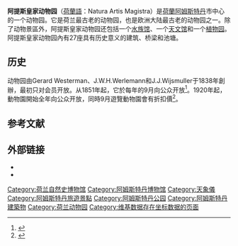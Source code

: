 {{Infobox zoo
|zoo_name         = 阿提斯皇家动物园
|logo             =
|logo_caption     =
|image            = Plantage Kerklaan Artis.jpg
|image_caption    = 阿提斯皇家动物园入口
|date_opened      = 1838<ref name="tips">
{{Cite web
|url=http://www.amsterdamtips.com/tips/artis-zoo-amsterdam.php
|title=Artis Royal Zoo in Amsterdam
|work=amsterdamtips.com
|publisher=Amsterdam Tips
|access-date=13 June 2011
}}</ref>
|date_closed      =
|coordinates      = {{Coord|52|21|58|N|04|55|00|E|type:landmark_region:NL|display=it}}
|area             =
|num_species      = 900<ref name="tips"/>
|num_animals      =
|largest_tank_vol =
|total_tank_vol   =
|annual_visitors  =
|members          = 
|exhibits         =
|website          = {{URL|http://www.artis.nl/en}}
}}'''阿提斯皇家动物园'''（[[荷蘭語|荷蘭語]]：Natura Artis Magistra）是[[荷蘭|荷蘭]][[阿姆斯特丹|阿姆斯特丹]]市中心的一个动物园。它是荷兰最古老的动物园，也是欧洲大陆最古老的动物园之一。除了动物景區外，阿提斯皇家动物园还包括一个[[水族馆|水族馆]]、一个[[天文馆|天文馆]]和一个[[植物园|植物园]]。阿提斯皇家动物园內有27座具有历史意义的建筑、桥梁和池塘。

== 历史 ==
动物园由Gerard Westerman、J.W.H.Werlemann和J.J.Wijsmuller于1838年創辦，最初只对会员开放。从1851年起，它於每年的9月向公众开放<ref name="Mehos_founding">{{Harvnb|Mehos|2006|pp=23–26}}</ref>。1920年起，動物園開始全年向公众开放，同時9月遊覽動物園會有折扣價<ref name="zoo_discover">
{{Cite web
 |url         = http://www.artis.nl/en/discover-artis/artis/
 |title       = In Artis
 |work        = artis.nl
 |publisher   = Artis
 |access-date  = 13 June 2011
 |archive-url  = https://web.archive.org/web/20110721105637/http://www.artis.nl/en/discover-artis/artis/
 |archive-date = 21 July 2011
 |url-status     = dead
}}</ref>。

==参考文献==
{{reflist}}

==外部链接==
*{{Commons category-inline|Artis}}
*{{Official website|http://www.artis.nl/en}}

[[Category:荷兰自然史博物馆|Category:荷兰自然史博物馆]]
[[Category:阿姆斯特丹博物馆|Category:阿姆斯特丹博物馆]]
[[Category:天象儀|Category:天象儀]]
[[Category:阿姆斯特丹旅遊景點|Category:阿姆斯特丹旅遊景點]]
[[Category:阿姆斯特丹公园|Category:阿姆斯特丹公园]]
[[Category:阿姆斯特丹建築物|Category:阿姆斯特丹建築物]]
[[Category:荷兰动物园|Category:荷兰动物园]]
[[Category:维基数据存在坐标数据的页面|Category:维基数据存在坐标数据的页面]]